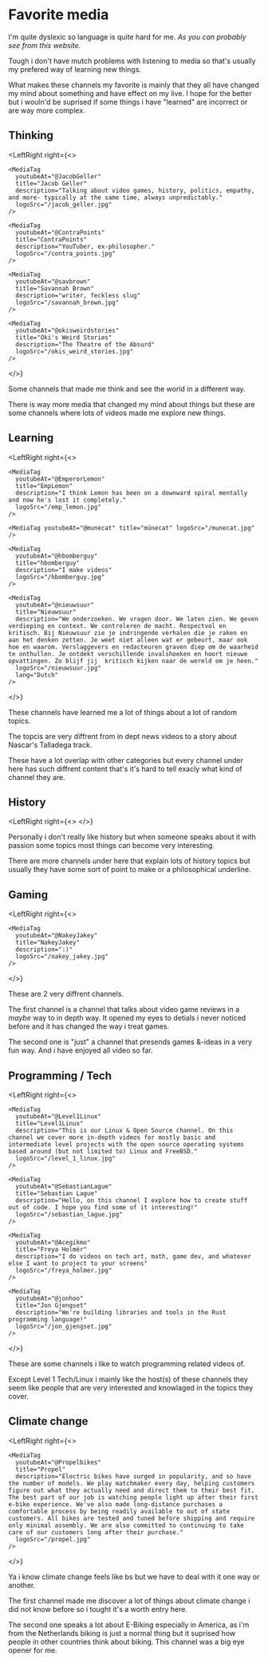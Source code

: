 
# Favorite media

I'm quite dyslexic so language is quite hard for me. _As you can probably see from this website._

Tough i don't have mutch problems with listening to media so that's usually my prefered way of learning new things.

What makes these channels my favorite is mainly that they all have changed my mind about something and have effect on my live.
I hope for the better but i wouln'd be suprised if some things i have "learned" are incorrect or are way more complex.

## Thinking

<LeftRight
  right={<>
    <MediaTag
      youtubeAt="@RareEarthSeries"
      title="Rare Earth"
      description="I'm just trying to tell a story that matters."
      logoSrc="/rare_earth.png"
    />

    <MediaTag
      youtubeAt="@JacobGeller"
      title="Jacob Geller"
      description="Talking about video games, history, politics, empathy, and more- typically at the same time, always unpredictably."
      logoSrc="/jacob_geller.jpg"
    />

    <MediaTag
      youtubeAt="@ContraPoints"
      title="ContraPoints"
      description="YouTuber, ex-philosopher."
      logoSrc="/contra_points.jpg"
    />

    <MediaTag
      youtubeAt="@savbrown"
      title="Savannah Brown"
      description="writer, feckless slug"
      logoSrc="/savannah_brown.jpg"
    />

    <MediaTag
      youtubeAt="@okisweirdstories"
      title="Oki's Weird Stories"
      description="The Theatre of the Absurd"
      logoSrc="/okis_weird_stories.jpg"
    />

  </>}
>

Some channels that made me think and see the world in a different way.

There is way more media that changed my mind about things but these are some channels where lots of videos made me explore new things.

</LeftRight>

## Learning

<LeftRight
  right={<>
    <MediaTag
      youtubeAt="@FoldingIdeas"
      title="Folding Ideas"
      description="Dan Olson is an Alberta based documentarian making videos on a broad range of subjects rooted in stories and how they reflect and shape the world around us."
      logoSrc="/folding_ideas.jpg"
    />

    <MediaTag
      youtubeAt="@EmperorLemon"
      title="EmpLemon"
      description="I think Lemon has been on a downward spiral mentally and now he's lost it completely."
      logoSrc="/emp_lemon.jpg"
    />

    <MediaTag youtubeAt="@munecat" title="münecat" logoSrc="/munecat.jpg" />

    <MediaTag
      youtubeAt="@hbomberguy"
      title="hbomberguy"
      description="I make videos"
      logoSrc="/hbomberguy.jpg"
    />

    <MediaTag
      youtubeAt="@nieuwsuur"
      title="Nieuwsuur"
      description="We onderzoeken. We vragen door. We laten zien. We geven verdieping en context. We controleren de macht. Respectvol en kritisch. Bij Nieuwsuur zie je indringende verhalen die je raken en aan het denken zetten. Je weet niet alleen wat er gebeurt, maar ook hoe en waarom. Verslaggevers en redacteuren graven diep om de waarheid te onthullen. Je ontdekt verschillende invalshoeken en hoort nieuwe opvattingen. Zo blijf jij  kritisch kijken naar de wereld om je heen."
      logoSrc="/nieuwsuur.jpg"
      lang="Dutch"
    />

  </>}
>

These channels have learned me a lot of things about a lot of random topics.

The topcis are very diffrent from in dept news videos to a story about Nascar's Talladega track.

These have a lot overlap with other categories but every channel under here has such diffrent content that's it's hard to tell exacly what kind of channel they are.

</LeftRight>

## History

<LeftRight
  right={<>
      <MediaTag
        youtubeAt="@LEMMiNO"
        title="LEMMiNO"
        description="Long-form videos about space and mysteries and whatnot."
        logoSrc="/lemmino.jpg"
      />
  </>}
>

Personally i don't really like history but when someone speaks about it with passion some
topics most things can become very interesting.

There are more channels under here that explain lots of history topics but usually they have some sort of point to make or a philosophical underline.

</LeftRight>

## Gaming

<LeftRight
  right={<>
    <MediaTag
      youtubeAt="@Whitelight"
      title="Whitelight"
      description="Welcome to the Dark Souls of games media"
      logoSrc="/whitelight.jpg"
    />

    <MediaTag
      youtubeAt="@NakeyJakey"
      title="NakeyJakey"
      description=":)"
      logoSrc="/nakey_jakey.jpg"
    />

  </>}
>

These are 2 very diffrent channels.

The first channel is a channel that talks about video game reviews in a _maybe_ way to in depth way.
It opened my eyes to detials i never noticed before and it has changed the way i treat games.

The second one is "just" a channel that presends games &-ideas in a very fun way.
And i have enjoyed all video so far.

</LeftRight>

## Programming / Tech

<LeftRight
  right={<>
    <MediaTag
      youtubeAt="@Level1Techs"
      title="Level1Techs"
      description="We are passionate about technology and how it shapes our world. We create videos to share our knowledge about tech, science and design."
      logoSrc="/level_1_techs.jpg"
    />

    <MediaTag
      youtubeAt="@Level1Linux"
      title="Level1Linux"
      description="This is our Linux & Open Source channel. On this channel we cover more in-depth videos for mostly basic and intermediate level projects with the open source operating systems based around (but not limited to) Linux and FreeBSD."
      logoSrc="/level_1_linux.jpg"
    />

    <MediaTag
      youtubeAt="@SebastianLague"
      title="Sebastian Lague"
      description="Hello, on this channel I explore how to create stuff out of code. I hope you find some of it interesting!"
      logoSrc="/sebastian_lague.jpg"
    />

    <MediaTag
      youtubeAt="@Acegikmo"
      title="Freya Holmér"
      description="I do videos on tech art, math, game dev, and whatever else I want to project to your screens"
      logoSrc="/freya_holmer.jpg"
    />

    <MediaTag
      youtubeAt="@jonhoo"
      title="Jon Gjengset"
      description="We're building libraries and tools in the Rust programming language!"
      logoSrc="/jon_gjengset.jpg"
    />

  </>}
>

These are some channels i like to watch programming related videos of.

Except Level 1 Tech/Linux i mainly like the host(s) of these channels they seem like people that are very interested and knowlaged in the topics they cover.

</LeftRight>

## Climate change

<LeftRight
  right={<>
    <MediaTag
      youtubeAt="@ClimateTown"
      title="Climate Town"
      description="Rollie Williams and a ragtag team of climate communicators, creatives and comedians are here to examine climate change in a way that doesn’t make you want to eat a cyanide pill. Get informed about the climate crisis before the weather does it for you."
      logoSrc="/climate_town.jpg"
    />

    <MediaTag
      youtubeAt="@Propelbikes"
      title="Propel"
      description="Electric bikes have surged in popularity, and so have the number of models. We play matchmaker every day, helping customers figure out what they actually need and direct them to their best fit. The best part of our job is watching people light up after their first e-bike experience. We've also made long-distance purchases a comfortable process by being readily available to out of state customers. All bikes are tested and tuned before shipping and require only minimal assembly. We are also committed to continuing to take care of our customers long after their purchase."
      logoSrc="/propel.jpg"
    />

  </>}
>

Ya i know climate change feels like bs but we have to deal with it one way or another.

The first channel made me discover a lot of things about climate change i did not know before so i tought it's a worth entry here.

The second one speaks a lot about E-Biking especially in America, as i'm from the Netherlands biking is just a normal thing but it suprised how people in other countries think about biking.
This channel was a big eye opener for me.

</LeftRight>
